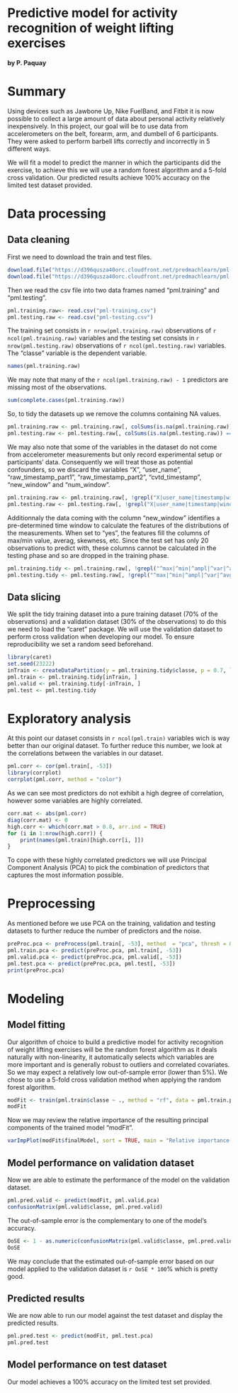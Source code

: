 Predictive model for activity recognition of weight lifting exercises
=================================================================

**by P. Paquay**

# Summary

Using devices such as Jawbone Up, Nike FuelBand, and Fitbit it is now possible to collect a large amount of data about personal activity relatively inexpensively. In this project, our goal will be to use data from accelerometers on the belt, forearm, arm, and dumbell of 6 participants. They were asked to perform barbell lifts correctly and incorrectly in 5 different ways.

We will fit a model to predict the manner in which the participants did the exercise, to achieve this we will use a random forest algorithm and a 5-fold cross validation. Our predicted results achieve 100% accuracy on the limited test dataset provided.

# Data processing

## Data cleaning

First we need to download the train and test files.

```r
download.file("https://d396qusza40orc.cloudfront.net/predmachlearn/pml-training.csv", "pml-training.csv", method = "curl")
download.file("https://d396qusza40orc.cloudfront.net/predmachlearn/pml-testing.csv", "pml-testing.csv", method = "curl")
```

Then we read the csv file into two data frames named "pml.training" and "pml.testing".

```r
pml.training.raw<- read.csv("pml-training.csv")
pml.testing.raw <- read.csv("pml-testing.csv")
```

The training set consists in `r nrow(pml.training.raw)` observations of `r ncol(pml.training.raw)` variables and the testing set consists in `r nrow(pml.testing.raw)` observations of `r ncol(pml.testing.raw)` variables. The "classe" variable is the dependent variable.

```r
names(pml.training.raw)
```

We may note that many of the `r ncol(pml.training.raw) - 1` predictors are missing most of the observations.

```r
sum(complete.cases(pml.training.raw))
```

So, to tidy the datasets up we remove the columns containing NA values.

```r
pml.training.raw <- pml.training.raw[, colSums(is.na(pml.training.raw)) == 0]
pml.testing.raw <- pml.testing.raw[, colSums(is.na(pml.testing.raw)) == 0]
```

We may also note that some of the variables in the dataset do not come from accelerometer measurements but only record experimental setup or participants' data. Consequently we will treat those as potential confounders, so we discard the variables "X", "user_name", "raw_timestamp_part1", "raw_timestamp_part2", "cvtd_timestamp", "new_window" and "num_window".

```r
pml.training.raw <- pml.training.raw[, !grepl("X|user_name|timestamp|window", colnames(pml.training.raw))]
pml.testing.raw <- pml.testing.raw[, !grepl("X|user_name|timestamp|window", colnames(pml.testing.raw))]
```

Additionnaly the data coming with the column "new_window" identifies a pre-determined time window to calculate the features of the distributions of the measurements. When set to "yes", the features fill the columns of max/min value, averag, skewness, etc. Since the test set has only 20 observations to predict with, these columns cannot be calculated in the testing phase and so are dropped in the training phase.

```r
pml.training.tidy <- pml.training.raw[, !grepl("^max|^min|^ampl|^var|^avg|^stdd|^ske|^kurt", colnames(pml.training.raw))]
pml.testing.tidy <- pml.testing.raw[, !grepl("^max|^min|^ampl|^var|^avg|^stdd|^ske|^kurt", colnames(pml.testing.raw))]
```

## Data slicing

We split the tidy training dataset into a pure training dataset (70% of the observations) and a validation dataset (30% of the observations) to do this we need to load the "caret" package. We will use the validation dataset to perform cross validation when developing our model. To ensure reproducibility we set a random seed beforehand.

```r
library(caret)
set.seed(23222)
inTrain <- createDataPartition(y = pml.training.tidy$classe, p = 0.7, list = FALSE)
pml.train <- pml.training.tidy[inTrain, ]
pml.valid <- pml.training.tidy[-inTrain, ]
pml.test <- pml.testing.tidy
```

# Exploratory analysis

At this point our dataset consists in `r ncol(pml.train)` variables wich is way better than our original dataset. To further reduce this number, we look at the correlations between the variables in our dataset.

```r
pml.corr <- cor(pml.train[, -53])
library(corrplot)
corrplot(pml.corr, method = "color")
```

As we can see most predictors do not exhibit a high degree of correlation, however some variables are highly correlated.

```r
corr.mat <- abs(pml.corr)
diag(corr.mat) <- 0
high.corr <- which(corr.mat > 0.8, arr.ind = TRUE)
for (i in 1:nrow(high.corr)) {
    print(names(pml.train)[high.corr[i, ]])
}
```

To cope with these highly correlated predictors we will use Principal Component Analysis (PCA) to pick the combination of predictors that captures the most information possible.

# Preprocessing

As mentioned before we use PCA on the training, validation and testing datasets to further reduce the number of predictors and the noise.

```r
preProc.pca <- preProcess(pml.train[, -53], method  = "pca", thresh = 0.95)
pml.train.pca <- predict(preProc.pca, pml.train[, -53])
pml.valid.pca <- predict(preProc.pca, pml.valid[, -53])
pml.test.pca <- predict(preProc.pca, pml.test[, -53])
print(preProc.pca)
```

# Modeling

## Model fitting

Our algorithm of choice to build a predictive model for activity recognition of weight lifting exercises will be the random forest algorithm as it deals naturally with non-linearity, it automatically selects which variables are more important and is generally robust to outliers and correlated covariates. So we may expect a relatively low out-of-sample error (lower than 5%). We chose to use a 5-fold cross validation method when applying the random forest algorithm.

```r
modFit <- train(pml.train$classe ~ ., method = "rf", data = pml.train.pca, trControl = trainControl(method = "cv", 5))
modFit
```

Now we may review the relative importance of the resulting principal components of the trained model "modFit".

```r
varImpPlot(modFit$finalModel, sort = TRUE, main = "Relative importance of PCs")
```

## Model performance on validation dataset

Now we are able to estimate the performance of the model on the validation dataset.

```r
pml.pred.valid <- predict(modFit, pml.valid.pca)
confusionMatrix(pml.valid$classe, pml.pred.valid)
```

The out-of-sample error is the complementary to one of the model's accuracy.

```r
OoSE <- 1 - as.numeric(confusionMatrix(pml.valid$classe, pml.pred.valid)$overall[1])
OoSE
```

We may conclude that the estimated out-of-sample error based on our model applied to the validation dataset is `r OoSE * 100`% which is pretty good.

## Predicted results

We are now able to run our model against the test dataset and display the predicted results.

```r
pml.pred.test <- predict(modFit, pml.test.pca)
pml.pred.test
```

## Model performance on test dataset

Our model achieves a 100% accuracy on the limited test set provided.